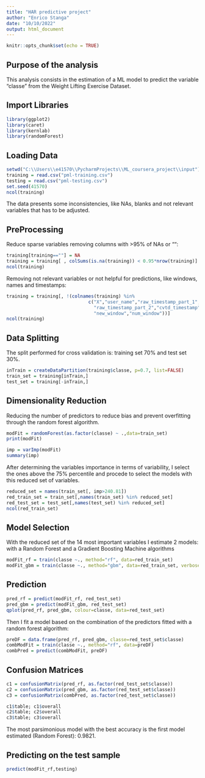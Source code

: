 ```yaml
---
title: "HAR predictive project"
author: "Enrico Stanga"
date: "10/10/2022"
output: html_document
---
```


```r
knitr::opts_chunk$set(echo = TRUE)
```

## Purpose of the analysis

This analysis consists in the estimation of a ML model to predict the variable "classe" from the Weight Lifting Exercise Dataset.

## Import Libraries

```r
library(ggplot2)
library(caret)
library(kernlab)
library(randomForest)
```

## Loading Data

```r
setwd("C:\\Users\\e41570\\PycharmProjects\\ML_coursera_project\\input")
training = read.csv("pml-training.csv")
testing = read.csv("pml-testing.csv")
set.seed(41570)
ncol(training)
```
The data presents some inconsistencies, like NAs, blanks and not relevant variables that has to be adjusted.

## PreProcessing

Reduce sparse variables removing columns with >95% of NAs or "":
```r
training[training==""] = NA
training = training[ , colSums(is.na(training)) < 0.95*nrow(training)]
ncol(training)
```

Removing not relevant variables or not helpful for predictions, like windows, names and timestamps:
```r
training = training[, !(colnames(training) %in% 
                              c("X","user_name","raw_timestamp_part_1",
                                "raw_timestamp_part_2","cvtd_timestamp",
                                "new_window","num_window"))]
ncol(training)
```

## Data Splitting

The split performed for cross validation is: training set 70% and test set 30%.
```r
inTrain = createDataPartition(training$classe, p=0.7, list=FALSE)
train_set = training[inTrain,]
test_set = training[-inTrain,]
```

## Dimensionality Reduction

Reducing the number of predictors to reduce bias and prevent overfitting through the random forest algorithm.
```r
modFit = randomForest(as.factor(classe) ~ .,data=train_set)
print(modFit)
```
```r
imp = varImp(modFit)
summary(imp)
```
After determining the variables importance in terms of variability, I select the ones above the 75% percentile and procede to select the models with this reduced set of variables.
```r
reduced_set = names(train_set[, imp>240.81])
red_train_set = train_set[,names(train_set) %in% reduced_set]
red_test_set = test_set[,names(test_set) %in% reduced_set]
ncol(red_train_set)
```

## Model Selection

With the reduced set of the 14 most important variables I estimate 2 models: with a Random Forest and a Gradient Boosting Machine algorithms
```r
modFit_rf = train(classe ~., method="rf", data=red_train_set)
modFit_gbm = train(classe ~., method="gbm", data=red_train_set, verbose=FALSE)
```

## Prediction

```r
pred_rf = predict(modFit_rf, red_test_set)
pred_gbm = predict(modFit_gbm, red_test_set)
qplot(pred_rf, pred_gbm, colour=classe, data=red_test_set)
```


Then I fit a model based on the combination of the predictors fitted with a random forest algorithm:
```r
preDF = data.frame(pred_rf, pred_gbm, classe=red_test_set$classe)
combModFit = train(classe ~., method="rf", data=preDF)
combPred = predict(combModFit, preDF)
```

## Confusion Matrices

```r
c1 = confusionMatrix(pred_rf, as.factor(red_test_set$classe))
c2 = confusionMatrix(pred_gbm, as.factor(red_test_set$classe))
c3 = confusionMatrix(combPred, as.factor(red_test_set$classe))

c1$table; c1$overall
c2$table; c2$overall
c3$table; c3$overall
```
The most parsimonious model with the best accuracy is the first model estimated (Random Forest): 0.9821.

## Predicting on the test sample

```r
predict(modFit_rf,testing)
```

